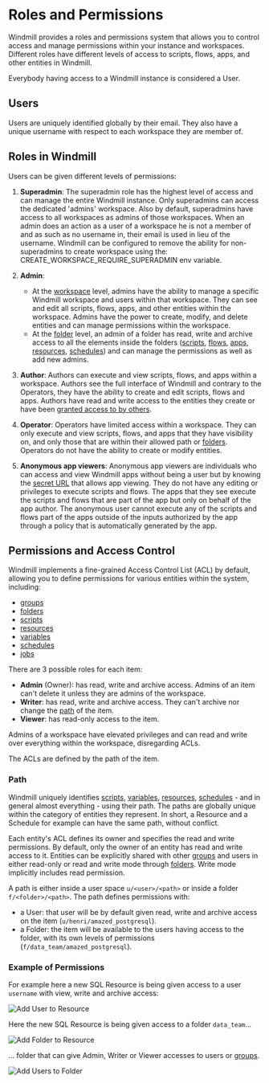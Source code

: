 
# Roles and Permissions

Windmill provides a roles and permissions system that allows you to control access and manage permissions within your instance and workspaces. Different roles have different levels of access to scripts, flows, apps, and other entities in Windmill.

Everybody having access to a Windmill instance is considered a User.

## Users

Users are uniquely identified globally by their email. They also have a unique username with respect to each workspace they are member of.

## Roles in Windmill

Users can be given different levels of permissions:

1. **Superadmin**: The superadmin role has the highest level of access and can manage the entire Windmill instance. Only superadmins can access the dedicated 'admins' workspace. Also by default, superadmins have access to all workspaces as admins of those workspaces. When an admin does an action as a user of a workspace he is not a member of and as such as no username in, their email is used in lieu of the username. Windmill can be configured to remove the ability for non-superadmins to create workspace using the: CREATE_WORKSPACE_REQUIRE_SUPERADMIN env variable.

2. **Admin**:
	- At the [workspace](../../reference/index.mdx#workspace) level, admins have the ability to manage a specific Windmill workspace and users within that workspace. They can see and edit all scripts, flows, apps, and other entities within the workspace. Admins have the power to create, modify, and delete entities and can manage permissions within the workspace.
	- At the [folder](../8_groups_and_folders/index.md#folders) level, an admin of a folder has read, write and archive access to all the elements inside the folders ([scripts](../../getting_started/0_scripts_quickstart/index.mdx), [flows](../../getting_started/6_flows_quickstart/index.md), [apps](../../getting_started/7_apps_quickstart/index.mdx), [resources](../3_resources_and_types/index.md), [schedules](../1_scheduling/index.md)) and can manage the permissions as well as add new admins.

3. **Author**: Authors can execute and view scripts, flows, and apps within a workspace. Authors see the full interface of Windmill and contrary to the Operators, they have the ability to create and edit scripts, flows and apps. Authors have read and write access to the entities they create or have been [granted access to by others](../8_groups_and_folders/index.md).

4. **Operator**: Operators have limited access within a workspace. They can only execute and view scripts, flows, and apps that they have visibility on, and only those that are within their allowed path or [folders](../8_groups_and_folders/index.md). Operators do not have the ability to create or modify entities.

5. **Anonymous app viewers**: Anonymous app viewers are individuals who can access and view Windmill apps without being a user but by knowing the [secret URL](../../apps/0_toolbar.mdx#deploy) that allows app viewing. They do not have any editing or privileges to execute scripts and flows. The apps that they see execute the scripts and flows that are part of the app but only on behalf of the app author. The anonymous user cannot execute any of the scripts and flows part of the apps outside of the inputs authorized by the app through a policy that is automatically generated by the app.

<div class="text-xl mb-2 font-semibold"></div>
<div class="grid grid-cols-2 gap-6 mb-4">
	<DocCard
		title="Groups and Folders"
		description="Groups classify users with shared permissions, while folders group items and assign role-based access control."
		href="/docs/core_concepts/groups_and_folders"
	/>
    <DocCard
        color="orange"
		title="Publish Publicly (App Editor)"
		description="The app can be accessed by anyone who knows the secret URL."
		href="/docs/apps/toolbar#deploy"
	/>
</div>

## Permissions and Access Control

Windmill implements a fine-grained Access Control List (ACL) by default, allowing you to define permissions for various entities within the system, including:

- [groups](../8_groups_and_folders/index.md#groups)
- [folders](../8_groups_and_folders/index.md#folders)
- [scripts](../../getting_started/0_scripts_quickstart/index.mdx)
- [resources](../3_resources_and_types/index.md)
- [variables](../2_variables_and_secrets/index.md)
- [schedules](../1_scheduling/index.md)
- [jobs](../reference#jobs)

There are 3 possible roles for each item:
- **Admin** (Owner): has read, write and archive access. Admins of an item can't delete it unless they are admins of the workspace.
- **Writer**: has read, write and archive access. They can't archive nor change the [path](#path) of the item.
- **Viewer**:  has read-only access to the item.

Admins of a workspace have elevated privileges and can read and write over everything within the workspace, disregarding ACLs.

The ACLs are defined by the path of the item.

### Path

Windmill uniquely identifies [scripts](../../getting_started/0_scripts_quickstart/index.mdx), [variables](../2_variables_and_secrets/index.md), [resources](../3_resources_and_types/index.md), [schedules](../1_scheduling/index.md) - and in general almost everything - using their path. The paths are globally unique within the category of entities they represent. In short, a Resource and a Schedule for example can have the same path, without conflict.

Each entity's ACL defines its owner and specifies the read and write permissions. By default, only the owner of an entity has read and write access to it. Entities can be explicitly shared with other [groups](../8_groups_and_folders/index.md#groups) and users in either read-only or read and write mode through [folders](../8_groups_and_folders/index.md#folders). Write mode implicitly includes read permission.

A path is either inside a user space `u/<user>/<path>` or inside a folder `f/<folder>/<path>`. The path defines permissions with:
- a User: that user will be by default given read, write and archive access on the item (`u/henri/amazed_postgresql`).
- a Folder: the item will be available to the users having access to the folder, with its own levels of permissions (`f/data_team/amazed_postgresql`).

### Example of Permissions

For example here a new SQL Resource is being given access to a user `username` with view, write and archive access:

![Add User to Resource](./add_user_path.png "Resource given to a User")

Here the new SQL Resource is being given access to a folder `data_team`...

![Add Folder to Resource](./add_folder.png "Resource given to a Folder")

... folder that can give Admin, Writer or Viewer accesses to users or [groups](../8_groups_and_folders/index.md#groups).

![Add Users to Folder](./add_users.png "Folder having its own levels of permission")

<br/>

<div class="text-xl mb-2 font-semibold"></div>
<div class="grid grid-cols-2 gap-6 mb-4">
	<DocCard
		title="Groups and Folders"
		description="Groups classify users with shared permissions, while folders group items and assign role-based access control."
		href="/docs/core_concepts/groups_and_folders"
	/>
</div>